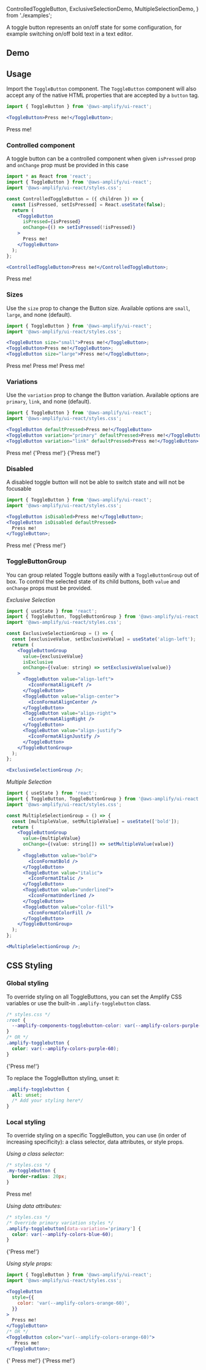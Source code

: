 
  ControlledToggleButton,
  ExclusiveSelectionDemo,
  MultipleSelectionDemo,
} from './examples';

A toggle button represents an on/off state for some configuration, for example switching on/off bold text in a text editor.

## Demo

<Demo />

## Usage

Import the `ToggleButton` component. The `ToggleButton` component will also accept any of the native HTML properties that are accepted by a `button` tag.

```jsx
import { ToggleButton } from '@aws-amplify/ui-react';

<ToggleButton>Press me!</ToggleButton>;
```

<Example>
  <ToggleButton>Press me!</ToggleButton>
</Example>

### Controlled component

A toggle button can be a controlled component when given `isPressed` prop and `onChange` prop must be provided in this case

```jsx
import * as React from 'react';
import { ToggleButton } from '@aws-amplify/ui-react';
import '@aws-amplify/ui-react/styles.css';

const ControlledToggleButton = ({ children }) => {
  const [isPressed, setIsPressed] = React.useState(false);
  return (
    <ToggleButton
      isPressed={isPressed}
      onChange={() => setIsPressed(!isPressed)}
    >
      Press me!
    </ToggleButton>
  );
};

<ControlledToggleButton>Press me!</ControlledToggleButton>;
```

<Example>
  <ControlledToggleButton>Press me!</ControlledToggleButton>
</Example>

### Sizes

Use the `size` prop to change the Button size. Available options are `small`, `large`, and none (default).

```jsx
import { ToggleButton } from '@aws-amplify/ui-react';
import '@aws-amplify/ui-react/styles.css';

<ToggleButton size="small">Press me!</ToggleButton>;
<ToggleButton>Press me!</ToggleButton>;
<ToggleButton size="large">Press me!</ToggleButton>;
```

<Example>
  <ToggleButton size="small">Press me!</ToggleButton>
  <ToggleButton>Press me!</ToggleButton>
  <ToggleButton size="large">Press me!</ToggleButton>
</Example>

### Variations

Use the `variation` prop to change the Button variation. Available options are `primary`, `link`, and none (default).

```jsx
import { ToggleButton } from '@aws-amplify/ui-react';
import '@aws-amplify/ui-react/styles.css';

<ToggleButton defaultPressed>Press me!</ToggleButton>
<ToggleButton variation="primary" defaultPressed>Press me!</ToggleButton>
<ToggleButton variation="link" defaultPressed>Press me!</ToggleButton>
```

<Example>
  <Flex>
    <ToggleButton defaultPressed>Press me!</ToggleButton>
    <ToggleButton variation="primary" defaultPressed>
      {'Press me!'}
    </ToggleButton>
    <ToggleButton variation="link" defaultPressed>
      {'Press me!'}
    </ToggleButton>
  </Flex>
</Example>

### Disabled

A disabled toggle button will not be able to switch state and will not be focusable

```jsx
import { ToggleButton } from '@aws-amplify/ui-react';
import '@aws-amplify/ui-react/styles.css';

<ToggleButton isDisabled>Press me!</ToggleButton>;
<ToggleButton isDisabled defaultPressed>
  Press me!
</ToggleButton>;
```

<Example>
  <Flex>
    <ToggleButton isDisabled>Press me!</ToggleButton>
    <ToggleButton isDisabled defaultPressed>
      {'Press me!'}
    </ToggleButton>
  </Flex>
</Example>

### ToggleButtonGroup

You can group related Toggle buttons easily with a `ToggleButtonGroup` out of box. To control the selected state of its child buttons, both `value` and `onChange` props must be provided.

_Exclusive Selection_

```jsx
import { useState } from 'react';
import { ToggleButton, ToggleButtonGroup } from '@aws-amplify/ui-react';
import '@aws-amplify/ui-react/styles.css';

const ExclusiveSelectionGroup = () => {
  const [exclusiveValue, setExclusiveValue] = useState('align-left');
  return (
    <ToggleButtonGroup
      value={exclusiveValue}
      isExclusive
      onChange={(value: string) => setExclusiveValue(value)}
    >
      <ToggleButton value="align-left">
        <IconFormatAlignLeft />
      </ToggleButton>
      <ToggleButton value="align-center">
        <IconFormatAlignCenter />
      </ToggleButton>
      <ToggleButton value="align-right">
        <IconFormatAlignRight />
      </ToggleButton>
      <ToggleButton value="align-justify">
        <IconFormatAlignJustify />
      </ToggleButton>
    </ToggleButtonGroup>
  );
};

<ExclusiveSelectionGroup />;
```

<ExclusiveSelectionDemo />

_Multiple Selection_

```jsx
import { useState } from 'react';
import { ToggleButton, ToggleButtonGroup } from '@aws-amplify/ui-react';
import '@aws-amplify/ui-react/styles.css';

const MultipleSelectionGroup = () => {
  const [multipleValue, setMultipleValue] = useState(['bold']);
  return (
    <ToggleButtonGroup
      value={multipleValue}
      onChange={(value: string[]) => setMultipleValue(value)}
    >
      <ToggleButton value="bold">
        <IconFormatBold />
      </ToggleButton>
      <ToggleButton value="italic">
        <IconFormatItalic />
      </ToggleButton>
      <ToggleButton value="underlined">
        <IconFormatUnderlined />
      </ToggleButton>
      <ToggleButton value="color-fill">
        <IconFormatColorFill />
      </ToggleButton>
    </ToggleButtonGroup>
  );
};

<MultipleSelectionGroup />;
```

<MultipleSelectionDemo />

## CSS Styling

### Global styling

To override styling on all ToggleButtons, you can set the Amplify CSS variables or use the built-in `.amplify-togglebutton` class.

```css
/* styles.css */
:root {
  --amplify-components-togglebutton-color: var(--amplify-colors-purple-60);
}
/* OR */
.amplify-togglebutton {
  color: var(--amplify-colors-purple-60);
}
```

<Example>
  <ToggleButton className="my-togglebutton-global">{'Press me!'}</ToggleButton>
</Example>

To replace the ToggleButton styling, unset it:

```css
.amplify-togglebutton {
  all: unset;
  /* Add your styling here*/
}
```

### Local styling

To override styling on a specific ToggleButton, you can use (in order of increasing specificity): a class selector, data attributes, or style props.

_Using a class selector:_

```css
/* styles.css */
.my-togglebutton {
  border-radius: 20px;
}
```

<Example>
  <ToggleButton className="my-togglebutton">Press me!</ToggleButton>
</Example>

_Using data attributes:_

```css
/* styles.css */
/* Override primary variation styles */
.amplify-togglebutton[data-variation='primary'] {
  color: var(--amplify-colors-blue-60);
}
```

<Example>
  <ToggleButton className="my-togglebutton-data-attribute" variation="primary">
    {'Press me!'}
  </ToggleButton>
</Example>

_Using style props:_

```jsx
import { ToggleButton } from '@aws-amplify/ui-react';
import '@aws-amplify/ui-react/styles.css';

<ToggleButton
  style={{
    color: 'var(--amplify-colors-orange-60)',
  }}
>
  Press me!
</ToggleButton>
/* OR */
<ToggleButton color="var(--amplify-colors-orange-60)">
   Press me!
</ToggleButton>;
```

<Example>
  <Flex>
    <ToggleButton color="var(--amplify-colors-orange-60)">
      {' Press me!'}
    </ToggleButton>
    <ToggleButton
      style={{
        color: 'var(--amplify-colors-orange-60)',
      }}
    >
      {'Press me!'}
    </ToggleButton>
  </Flex>
</Example>
